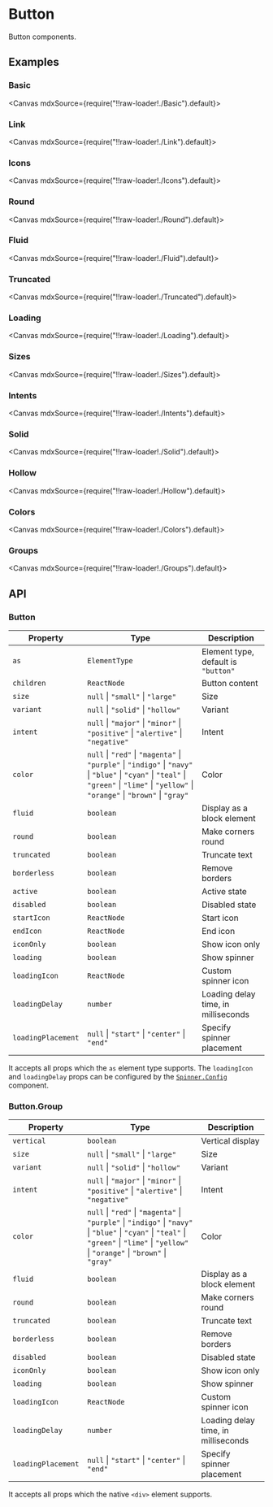 
<Meta title="General/Button" />

# Button

Button components.

## Examples

### Basic

<Canvas mdxSource={require("!!raw-loader!./Basic").default}>
  <Story id="examples-button--basic" />
</Canvas>

### Link

<Canvas mdxSource={require("!!raw-loader!./Link").default}>
  <Story id="examples-button--link" />
</Canvas>

### Icons

<Canvas mdxSource={require("!!raw-loader!./Icons").default}>
  <Story id="examples-button--icons" />
</Canvas>

### Round

<Canvas mdxSource={require("!!raw-loader!./Round").default}>
  <Story id="examples-button--round" />
</Canvas>

### Fluid

<Canvas mdxSource={require("!!raw-loader!./Fluid").default}>
  <Story id="examples-button--fluid" />
</Canvas>

### Truncated

<Canvas mdxSource={require("!!raw-loader!./Truncated").default}>
  <Story id="examples-button--truncated" />
</Canvas>

### Loading

<Canvas mdxSource={require("!!raw-loader!./Loading").default}>
  <Story id="examples-button--loading" />
</Canvas>

### Sizes

<Canvas mdxSource={require("!!raw-loader!./Sizes").default}>
  <Story id="examples-button--sizes" />
</Canvas>

### Intents

<Canvas mdxSource={require("!!raw-loader!./Intents").default}>
  <Story id="examples-button--intents" />
</Canvas>

### Solid

<Canvas mdxSource={require("!!raw-loader!./Solid").default}>
  <Story id="examples-button--solid" />
</Canvas>

### Hollow

<Canvas mdxSource={require("!!raw-loader!./Hollow").default}>
  <Story id="examples-button--hollow" />
</Canvas>

### Colors

<Canvas mdxSource={require("!!raw-loader!./Colors").default}>
  <Story id="examples-button--colors" />
</Canvas>

### Groups

<Canvas mdxSource={require("!!raw-loader!./Groups").default}>
  <Story id="examples-button--groups" />
</Canvas>

## API

### Button

| Property           | Type                                                                                                                                                                                       | Description                         |
| ------------------ | ------------------------------------------------------------------------------------------------------------------------------------------------------------------------------------------ | ----------------------------------- |
| `as`               | `ElementType`                                                                                                                                                                              | Element type, default is `"button"` |
| `children`         | `ReactNode`                                                                                                                                                                                | Button content                      |
| `size`             | `null` \| `"small"` \| `"large"`                                                                                                                                                           | Size                                |
| `variant`          | `null` \| `"solid"` \| `"hollow"`                                                                                                                                                          | Variant                             |
| `intent`           | `null` \| `"major"` \| `"minor"` \| `"positive"` \| `"alertive"` \| `"negative"`                                                                                                           | Intent                              |
| `color`            | `null` \| `"red"` \| `"magenta"` \| `"purple"` \| `"indigo"` \| `"navy"` \| `"blue"` \| `"cyan"` \| `"teal"` \| `"green"` \| `"lime"` \| `"yellow"` \| `"orange"` \| `"brown"` \| `"gray"` | Color                               |
| `fluid`            | `boolean`                                                                                                                                                                                  | Display as a block element          |
| `round`            | `boolean`                                                                                                                                                                                  | Make corners round                  |
| `truncated`        | `boolean`                                                                                                                                                                                  | Truncate text                       |
| `borderless`       | `boolean`                                                                                                                                                                                  | Remove borders                      |
| `active`           | `boolean`                                                                                                                                                                                  | Active state                        |
| `disabled`         | `boolean`                                                                                                                                                                                  | Disabled state                      |
| `startIcon`        | `ReactNode`                                                                                                                                                                                | Start icon                          |
| `endIcon`          | `ReactNode`                                                                                                                                                                                | End icon                            |
| `iconOnly`         | `boolean`                                                                                                                                                                                  | Show icon only                      |
| `loading`          | `boolean`                                                                                                                                                                                  | Show spinner                        |
| `loadingIcon`      | `ReactNode`                                                                                                                                                                                | Custom spinner icon                 |
| `loadingDelay`     | `number`                                                                                                                                                                                   | Loading delay time, in milliseconds |
| `loadingPlacement` | `null` \| `"start"` \| `"center"` \| `"end"`                                                                                                                                               | Specify spinner placement           |

It accepts all props which the `as` element type supports. The `loadingIcon` and `loadingDelay` props can be configured by the [`Spinner.Config`](?path=/story/feedbacks-spinner--page#spinnerconfig) component.

### Button.Group

| Property           | Type                                                                                                                                                                                       | Description                         |
| ------------------ | ------------------------------------------------------------------------------------------------------------------------------------------------------------------------------------------ | ----------------------------------- |
| `vertical`         | `boolean`                                                                                                                                                                                  | Vertical display                    |
| `size`             | `null` \| `"small"` \| `"large"`                                                                                                                                                           | Size                                |
| `variant`          | `null` \| `"solid"` \| `"hollow"`                                                                                                                                                          | Variant                             |
| `intent`           | `null` \| `"major"` \| `"minor"` \| `"positive"` \| `"alertive"` \| `"negative"`                                                                                                           | Intent                              |
| `color`            | `null` \| `"red"` \| `"magenta"` \| `"purple"` \| `"indigo"` \| `"navy"` \| `"blue"` \| `"cyan"` \| `"teal"` \| `"green"` \| `"lime"` \| `"yellow"` \| `"orange"` \| `"brown"` \| `"gray"` | Color                               |
| `fluid`            | `boolean`                                                                                                                                                                                  | Display as a block element          |
| `round`            | `boolean`                                                                                                                                                                                  | Make corners round                  |
| `truncated`        | `boolean`                                                                                                                                                                                  | Truncate text                       |
| `borderless`       | `boolean`                                                                                                                                                                                  | Remove borders                      |
| `disabled`         | `boolean`                                                                                                                                                                                  | Disabled state                      |
| `iconOnly`         | `boolean`                                                                                                                                                                                  | Show icon only                      |
| `loading`          | `boolean`                                                                                                                                                                                  | Show spinner                        |
| `loadingIcon`      | `ReactNode`                                                                                                                                                                                | Custom spinner icon                 |
| `loadingDelay`     | `number`                                                                                                                                                                                   | Loading delay time, in milliseconds |
| `loadingPlacement` | `null` \| `"start"` \| `"center"` \| `"end"`                                                                                                                                               | Specify spinner placement           |

It accepts all props which the native `<div>` element supports.
